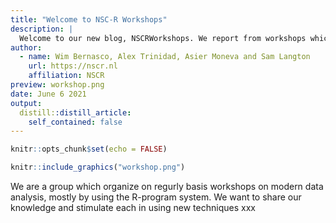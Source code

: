 ```yaml
---
title: "Welcome to NSC-R Workshops"
description: |
  Welcome to our new blog, NSCRWorkshops. We report from workshops which to place and alert you to workshops that are planned in the near future
author:
  - name: Wim Bernasco, Alex Trinidad, Asier Moneva and Sam Langton
    url: https://nscr.nl
    affiliation: NSCR
preview: workshop.png
date: June 6 2021
output:
  distill::distill_article:
    self_contained: false
---
```


```r
knitr::opts_chunk$set(echo = FALSE)

```


```r
knitr::include_graphics("workshop.png")

```
 

We are a group which organize on regurly basis workshops on modern data analysis, mostly by using the R-program system. We want to share our knowledge and stimulate each in using new techniques xxx
